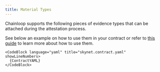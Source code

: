 ```yaml
---
title: Material Types
---
```



Chainloop supports the following pieces of evidence types that can be attached during the attestation process.

<MaterialsTable />

See below an example on how to use them in your contract or refer to [this guide](/reference/operator/contract#contract-schema) to learn more about how to use them.

    <CodeBlock language="yaml" title="skynet.contract.yaml" showLineNumbers>
      {ContractYAML}
    </CodeBlock>